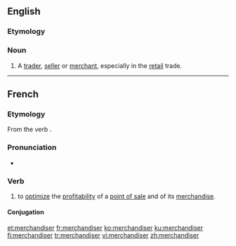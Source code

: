 ==English==

===Etymology===
{{suffix|merchandise|er|lang=en}}

===Noun===
{{en-noun}}

# A [[trader]], [[seller]] or [[merchant]], especially in the [[retail]] trade.

----

==French==

===Etymology===
From the {{etyl|en|fr}} verb {{m|en|merchandise}}.

===Pronunciation===
* {{IPA|/mɛʁ.ʃɑ̃.di.ze/|lang=fr}}

===Verb===
{{fr-verb}}

# to [[optimize]] the [[profitability]] of a [[point of sale]] and of its [[merchandise]].

====Conjugation====
{{fr-conj-auto}}

[[et:merchandiser]]
[[fr:merchandiser]]
[[ko:merchandiser]]
[[ku:merchandiser]]
[[fi:merchandiser]]
[[tr:merchandiser]]
[[vi:merchandiser]]
[[zh:merchandiser]]